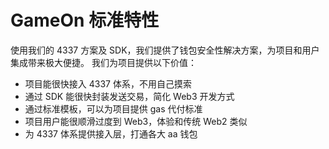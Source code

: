 # GameOn 标准特性


使用我们的 4337 方案及 SDK，我们提供了钱包安全性解决方案，为项目和用户集成带来极大便捷。
我们为项目提供以下价值：

- 项目能很快接入 4337 体系，不用自己摸索
- 通过 SDK 能很快封装发送交易，简化 Web3 开发方式
- 通过标准模板，可以为项目提供 gas 代付标准
- 项目用户能很顺滑过度到 Web3，体验和传统 Web2 类似
- 为 4337 体系提供接入层，打通各大 aa 钱包
